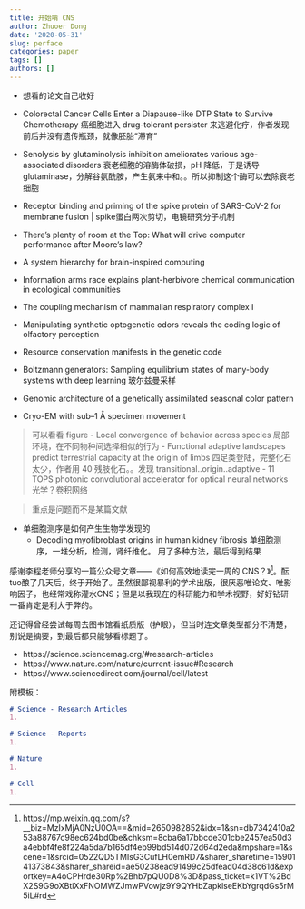 ```yaml
---
title: 开始啃 CNS
author: Zhuoer Dong
date: '2020-05-31'
slug: perface
categories: paper
tags: []
authors: []
---
```

   

- 想看的论文自己收好


- Colorectal Cancer Cells Enter a Diapause-like DTP State to Survive Chemotherapy
    癌细胞进入 drug-tolerant persister 来逃避化疗，作者发现前后并没有遗传瓶颈，就像胚胎“滞育”
- Senolysis by glutaminolysis inhibition ameliorates various age-associated disorders
   衰老细胞的溶酶体破损，pH 降低，于是诱导 glutaminase，分解谷氨酰胺，产生氨来中和。。所以抑制这个酶可以去除衰老细胞
- Receptor binding and priming of the spike protein of SARS-CoV-2 for membrane fusion | spike蛋白两次剪切，电镜研究分子机制
- There’s plenty of room at the Top: What will drive computer performance after Moore’s law?
- A system hierarchy for brain-inspired computing
- Information arms race explains plant-herbivore chemical communication in ecological communities
- The coupling mechanism of mammalian respiratory complex I
- Manipulating synthetic optogenetic odors reveals the coding logic of olfactory perception
- Resource conservation manifests in the genetic code
- Boltzmann generators: Sampling equilibrium states of many-body systems with deep learning 玻尔兹曼采样
- Genomic architecture of a genetically assimilated seasonal color pattern
- Cryo-EM with sub–1 Å specimen movement

> 可以看看 figure
- Local convergence of behavior across species
  局部环境，在不同物种间选择相似的行为
- Functional adaptive landscapes predict terrestrial capacity at the origin of limbs
  四足类登陆，完整化石太少，作者用 40 残肢化石。。发现 transitional..origin..adaptive
- 11 TOPS photonic convolutional accelerator for optical neural networks
    光学？卷积网络

> 重点是问题而不是某篇文献

- 单细胞测序是如何产生生物学发现的
  + Decoding myofibroblast origins in human kidney fibrosis
    单细胞测序，一堆分析，检测，肾纤维化。 用了多种方法，最后得到结果


感谢李程老师分享的一篇公众号文章——《如何高效地读完一周的 CNS？》[^link]。酝tuo酿了几天后，终于开始了。虽然很鄙视暴利的学术出版，很厌恶唯论文、唯影响因子，也经常戏称灌水CNS；但是以我现在的科研能力和学术视野，好好钻研一番肯定是利大于弊的。

还记得曾经尝试每周去图书馆看纸质版（护眼），但当时连文章类型都分不清楚，别说是摘要，到最后都只能够看标题了。

- https://science.sciencemag.org/#research-articles
- https://www.nature.com/nature/current-issue#Research
- https://www.sciencedirect.com/journal/cell/latest

附模板：

```md
# Science - Research Articles
1. 

# Science - Reports
1. 

# Nature
1. 

# Cell
1. 
```

[^link]: https://mp.weixin.qq.com/s?__biz=MzIxMjA0NzU0OA==&mid=2650982852&idx=1&sn=db7342410a253a88767c98ec624bd0be&chksm=8cba6a17bbcde301cbe2457ea50d3a4ebbf4fe8f224a5da7b165df4eb99bd514d072d64d2eda&mpshare=1&scene=1&srcid=0522QD5TMIsG3CufLH0emRD7&sharer_sharetime=1590141373843&sharer_shareid=ae50238ead91499c25dfead04d38c61d&exportkey=A4oCPHrde30Rp%2Bhb7pQU0D8%3D&pass_ticket=k1VT%2BdX2S9G9oXBtiXxFNOMWZJmwPVowjz9Y9QYHbZapklseEKbYgrqdGs5rM5iL#rd
